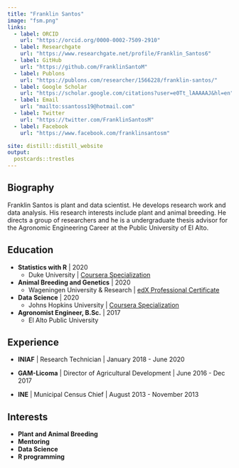 ```yaml
---
title: "Franklin Santos"
image: "fsm.png"
links:
  - label: ORCID
    url: "https://orcid.org/0000-0002-7509-2910"
  - label: Researchgate
    url: "https://www.researchgate.net/profile/Franklin_Santos6"
  - label: GitHub
    url: "https://github.com/FranklinSantoM"
  - label: Publons
    url: "https://publons.com/researcher/1566228/franklin-santos/"
  - label: Google Scholar
    url: "https://scholar.google.com/citations?user=e0Tt_lAAAAAJ&hl=en"
  - label: Email
    url: "mailto:ssantoss19@hotmail.com"
  - label: Twitter
    url: "https://twitter.com/FranklinSantosM"
  - label: Facebook
    url: "https://www.facebook.com/franklinsantosm"  

site: distill::distill_website
output:
  postcards::trestles
---
```

 
## **Biography**

Franklin Santos is plant and data scientist. He develops research work and data analysis. His research interests include plant and animal breeding. He directs a group of researchers and he is a undergraduate thesis advisor for the Agronomic Engineering Career at the Public University of El Alto.

## **Education**

* **Statistics with R** | 2020
  - Duke University | [Coursera Specialization](http://coursera.org/verify/specialization/S4SMJQVSK3FV)

* **Animal Breeding and Genetics** | 2020
  - Wageningen University & Research | [edX Professional Certificate](https://credentials.edx.org/credentials/4988fa30ecac452593dfd51f9a0ab994/)

* **Data Science** | 2020
  - Johns Hopkins University | [Coursera Specialization](http://coursera.org/verify/specialization/RYJW3XRY9FYD)

* **Agronomist Engineer, B.Sc.** | 2017
  - El Alto Public University

## **Experience**

* **INIAF** | Research Technician | January 2018 - June 2020

* **GAM-Licoma** | Director of Agricultural Development | June 2016 - Dec 2017

* **INE** | Municipal Census Chief | August 2013 - November 2013

## **Interests**

* **Plant and Animal Breeding**
* **Mentoring**
* **Data Science**
* **R programming**
